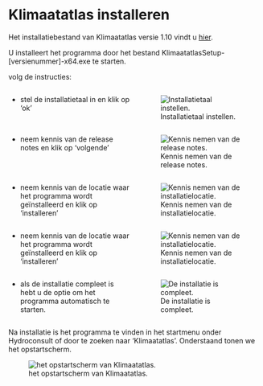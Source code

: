 # Klimaatatlas installeren

Het installatiebestand van Klimaatatlas versie 1.10 vindt u <a href="https://www.dropbox.com/scl/fi/v600hj6di3ym8brggwefa/KlimaatatlasSetup-v1.1.0-x64.zip?rlkey=7aqm94w2phyc63v8ma9ez0ljb&dl=0">hier</a>.

U installeert het programma door het bestand KlimaatatlasSetup-[versienummer]-x64.exe te starten.

volg de instructies:

::: {.columns}
::: {.column width="50%"}
* stel de installatietaal in en klik op 'ok'
:::
::: {.column width="50%"}
![Installatietaal instellen.](img/frm_installatietaal.png)
:::
:::

::: {.columns}
::: {.column width="50%"}
* neem kennis van de release notes en klik op 'volgende'
:::
::: {.column width="50%"}
![Kennis nemen van de release notes.](img/frm_releasenotes.png)
:::
:::

::: {.columns}
::: {.column width="50%"}
* neem kennis van de locatie waar het programma wordt geïnstalleerd en klik op 'installeren'
:::
::: {.column width="50%"}
![Kennis nemen van de installatielocatie.](img/frm_installatiemap.png)
:::
:::

::: {.columns}
::: {.column width="50%"}
* neem kennis van de locatie waar het programma wordt geïnstalleerd en klik op 'installeren'
:::
::: {.column width="50%"}
![Kennis nemen van de installatielocatie.](img/frm_installatiemap.png)
:::
:::


::: {.columns}
::: {.column width="50%"}
* als de installatie compleet is hebt u de optie om het programma automatisch te starten.
:::
::: {.column width="50%"}
![De installatie is compleet.](img/frm_installatie_compleet.png)
:::
:::

Na installatie is het programma te vinden in het startmenu onder Hydroconsult of door te zoeken naar 'Klimaatatlas'. Onderstaand tonen we het opstartscherm.

![het opstartscherm van Klimaatatlas.](img/frm_klimaatatlas.png)





